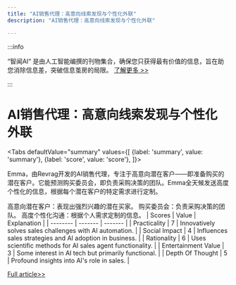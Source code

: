 ```yaml
---
title: "AI销售代理：高意向线索发现与个性化外联"
description: "AI销售代理：高意向线索发现与个性化外联"

---
```



:::info

“智闻AI“ 是由人工智能编撰的刊物集合，确保您只获得最有价值的信息，旨在助您消除信息差，突破信息茧房的局限。  [了解更多 >>](/)

:::

# AI销售代理：高意向线索发现与个性化外联


<Tabs
	defaultValue="summary"
	values={[
	{label: 'summary', value: 'summary'},
	{label: 'score', value: 'score'},
]}>
<TabItem value="summary">


Emma，由Revrag开发的AI销售代理，专注于高意向潜在客户——即准备购买的潜在客户。它能预测购买委员会，即负责采购决策的团队。Emma全天候发送高度个性化的信息，根据每个潜在客户的特定需求进行定制。

高意向潜在客户：表现出强烈兴趣的潜在买家。
购买委员会：负责采购决策的团队。
高度个性化沟通：根据个人需求定制的信息。
</TabItem>
<TabItem value="score">
	| Scores     | Value   | Explanation |
	| -------- | ------- | ------- |
	| Practicality  | 7    | Innovatively solves sales challenges with AI automation.    |
	| Social Impact | 4     | Influences sales strategies and AI adoption in business.    |
	| Rationality    | 6    | Uses scientific methods for AI sales agent functionality.    |
	| Entertainment Value    | 3    | Some interest in AI tech but primarily functional.    |
	| Depth Of Thought    | 5    | Profound insights into AI's role in sales.    |
</TabItem>
</Tabs>

[Full article>>](https://www.producthunt.com/posts/emma-by-revrag-1)
